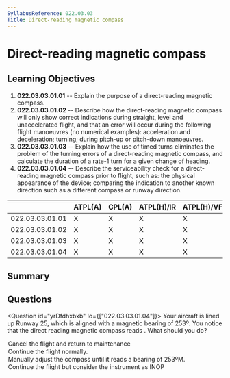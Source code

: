 ```yaml
---
SyllabusReference: 022.03.03
Title: Direct-reading magnetic compass
---
```


# Direct-reading magnetic compass

## Learning Objectives

1. **022.03.03.01.01** -- Explain the purpose of a direct-reading magnetic
   compass.
2. **022.03.03.01.02** -- Describe how the direct-reading magnetic compass will
   only show correct indications during straight, level and unaccelerated
   flight, and that an error will occur during the following flight manoeuvres
   (no numerical examples): acceleration and deceleration; turning; during
   pitch-up or pitch-down manoeuvres.
3. **022.03.03.01.03** -- Explain how the use of timed turns eliminates the
   problem of the turning errors of a direct-reading magnetic compass, and
   calculate the duration of a rate-1 turn for a given change of heading.
4. **022.03.03.01.04** -- Describe the serviceability check for a direct-reading
   magnetic compass prior to flight, such as: the physical appearance of the
   device; comparing the indication to another known direction such as a
   different compass or runway direction.

|                 | ATPL(A) | CPL(A) | ATPL(H)/IR | ATPL(H)/VFR | CPL(H) | IR  | CBIR(A) |
| --------------- | ------- | ------ | ---------- | ----------- | ------ | --- | ------- |
| 022.03.03.01.01 | X       | X      | X          | X           | X      | X   |         |
| 022.03.03.01.02 | X       | X      | X          | X           | X      | X   |         |
| 022.03.03.01.03 | X       | X      | X          | X           | X      | X   |         |
| 022.03.03.01.04 | X       | X      | X          | X           | X      | X   | X       |

## Summary

## Questions

<Question id="yrDfdhxbxb" lo={["022.03.03.01.04"]}>
  <Text variant="oneCorrect">
    Your aircraft is lined up Runway 25, which is aligned with a magnetic
    bearing of 253º. You notice that the direct reading magnetic compass reads
    <Subject />. What should you do?
  </Text>
  <Option
    id="yrDfdhxbxb-1"
    subject={"264ºM"}
    why="The maximum tolerable error for a direct reading magnetic compass is 10º"
  >
    Cancel the flight and return to maintenance
  </Option>
  <Option
    id="yrDfdhxbxb-2"
    subject={"262ºM"}
    why="The maximum tolerable error for a direct reading magnetic compass is 10º"
  >
    Continue the flight normally.
  </Option>
  <Option
    id="yrDfdhxbxb-3"
    why="Magnetic compasses can not be directly adjustable."
  >
    Manually adjust the compass until it reads a bearing of 253ºM.
  </Option>
  <Option
    id="yrDfdhxbxb-4"
    why="If the direct reading compass is indeed INOP, you can not fly."
  >
    Continue the flight but consider the instrument as INOP
  </Option>
</Question>
